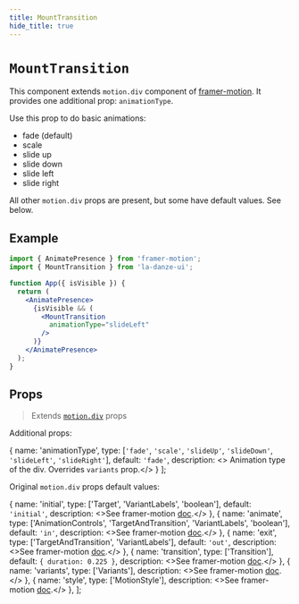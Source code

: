 ```yaml
---
title: MountTransition
hide_title: true
---
```


# `MountTransition`

This component extends `motion.div` component of [framer-motion](https://www.framer.com/motion/). It provides one additional prop: `animationType`.

Use this prop to do basic animations:
* fade (default)
* scale
* slide up
* slide down
* slide left
* slide right

All other `motion.div` props are present, but some have default values. See below.

## Example

```jsx
import { AnimatePresence } from 'framer-motion';
import { MountTransition } from 'la-danze-ui';

function App({ isVisible }) {
  return (
    <AnimatePresence>
      {isVisible && (
        <MountTransition
          animationType="slideLeft"
        />
      )}
    </AnimatePresence>
  );
}
```

## Props

> Extends [`motion.div`](https://www.framer.com/api/motion/component/#props) props

Additional props:

  {
    name: 'animationType',
    type: [`'fade'`, `'scale'`, `'slideUp'`, `'slideDown'`, `'slideLeft'`, `'slideRight'`],
    default: `'fade'`,
    description: <>	Animation type of the div. Overrides <code>variants</code> prop.</>
  }
];

<PropsTable componentProps={additionalProps} />

Original `motion.div` props default values:

  {
    name: 'initial',
    type: ['Target', 'VariantLabels', 'boolean'],
    default: `'initial'`,
    description: <>See framer-motion <a href="https://www.framer.com/api/motion/component/#motionprops.initial">doc</a>.</>
  },
  {
    name: 'animate',
    type: ['AnimationControls', 'TargetAndTransition', 'VariantLabels', 'boolean'],
    default: `'in'`,
    description: <>See framer-motion <a href="https://www.framer.com/api/motion/component/#motionprops.animate">doc</a>.</>
  },
  {
    name: 'exit',
    type: ['TargetAndTransition', 'VariantLabels'],
    default: `'out'`,
    description: <>See framer-motion <a href="https://www.framer.com/api/motion/component/#motionprops.exit">doc</a>.</>
  },
  {
    name: 'transition',
    type: ['Transition'],
    default: `{ duration: 0.225 }`,
    description: <>See framer-motion <a href="https://www.framer.com/api/motion/component/#motionprops.transition">doc</a>.</>
  },
  {
    name: 'variants',
    type: ['Variants'],
    description: <>See framer-motion <a href="https://www.framer.com/api/motion/component/#motionprops.variants">doc</a>.</>
  },
  {
    name: 'style',
    type: ['MotionStyle'],
    description: <>See framer-motion <a href="https://www.framer.com/api/motion/component/#motionprops.style">doc</a>.</>
  },
];

<PropsTable componentProps={defaultProps} />
